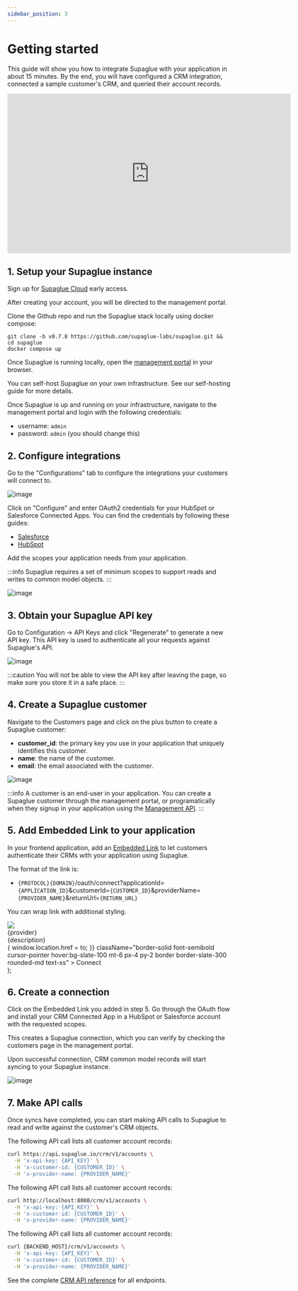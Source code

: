 ```yaml
---
sidebar_position: 3
---
```



# Getting started

This guide will show you how to integrate Supaglue with your application in about 15 minutes. By the end, you will have configured a CRM integration, connected a sample customer's CRM, and queried their account records.

<iframe
  width="640"
  height="360"
  src="https://www.loom.com/embed/2d6e6aadc7b54036a5c98290a5df47a6?hide_owner=true&hide_share=true&hide_title=true&hideEmbedTopBar=true"
  frameborder="0"
  webkitallowfullscreen
  mozallowfullscreen
  allowfullscreen
></iframe>

## 1. Setup your Supaglue instance

<Tabs>

<TabItem value="supaglue-cloud" label="Supaglue Cloud">

Sign up for [Supaglue Cloud](https://form.typeform.com/to/jv9ucMZR) early access.

After creating your account, you will be directed to the management portal.

</TabItem>

<TabItem value="localhost" label="Localhost" default>

Clone the Github repo and run the Supaglue stack locally using docker compose:

```shell
git clone -b v0.7.8 https://github.com/supaglue-labs/supaglue.git && cd supaglue
docker compose up
```

Once Supaglue is running locally, open the [management portal](http://localhost:3000) in your browser.

</TabItem>

<TabItem value="self-host" label="Self-host">

You can self-host Supaglue on your own infrastructure. See our self-hosting guide for more details.

Once Supaglue is up and running on your infrastructure, navigate to the management portal and login with the following credentials:

- username: `admin`
- password: `admin` (you should change this)

</TabItem>
</Tabs>

## 2. Configure integrations

Go to the "Configurations" tab to configure the integrations your customers will connect to.

<BrowserWindow url="http://localhost:3000/configuration/integrations/crm">

![image](/img/configurations-ui.png)

</BrowserWindow>

Click on "Configure" and enter OAuth2 credentials for your HubSpot or Salesforce Connected Apps. You can find the credentials by following these guides:

- [Salesforce](references/salesforce)
- [HubSpot](references/hubspot)

Add the scopes your application needs from your application.

:::info
Supaglue requires a set of minimum scopes to support reads and writes to common model objects.
:::

<BrowserWindow url="http://localhost:3000/configuration/integrations/crm/salesforce">

![image](/img/configurations-details.png)

</BrowserWindow>

## 3. Obtain your Supaglue API key

Go to Configuration -> API Keys and click "Regenerate" to generate a new API key. This API key is used to authenticate all your requests against Supaglue's API.

<BrowserWindow url="http://localhost:3000/configuration/api_keys">

![image](/img/configuration-api-key.png)

</BrowserWindow>

:::caution
You will not be able to view the API key after leaving the page, so make sure you store it in a safe place.
:::

## 4. Create a Supaglue customer

Navigate to the Customers page and click on the plus button to create a Supaglue customer:

- **customer_id**: the primary key you use in your application that uniquely identifies this customer.
- **name**: the name of the customer.
- **email**: the email associated with the customer.

<BrowserWindow url="http://localhost:3000/applications/5c4887c6-ae29-45ce-bc37-158e8dbe7b7f">

![image](/img/create-customer.png)

</BrowserWindow>

:::info
A customer is an end-user in your application. You can create a Supaglue customer through the management portal, or programatically when they signup in your application using the [Management API](/api/mgmt#tag/Customers/operation/createCustomer).
:::

## 5. Add Embedded Link to your application

In your frontend application, add an [Embedded Link](guides/embedded-links) to let customers authenticate their CRMs with your application using Supaglue.

The format of the link is:

- `{PROTOCOL}{DOMAIN}`/oauth/connect?applicationId=`{APPLICATION_ID}`&customerId=`{CUSTOMER_ID}`&providerName=`{PROVIDER_NAME}`&returnUrl=`{RETURN_URL}`

You can wrap link with additional styling.

  <div className="mb-4 p-6 max-w-4xl flex flex-col border rounded-md border-slate-200 border-solid items-start">
    <img src={icon} style={{ width: 'auto', height: '36px' }} />
    <div className="font-semibold mt-4">{provider}</div>
    <div className="text-xs mt-2">{description}</div>
    <div
      onClick={() => {
        window.location.href = to;
      }}
      className="border-solid font-semibold cursor-pointer hover:bg-slate-100 mt-6 px-4 py-2 border border-slate-300 rounded-md text-xs"
    >
      Connect
    </div>
  </div>
);

<div className="grid grid-cols-2 gap-4">

<IntegrationCard
  icon="/img/salesforce.svg"
  provider="Salesforce"
  description="Sync your leads in and out of Salesforce"
  to="http://localhost:8080/oauth/connect?applicationId=a4398523-03a2-42dd-9681-c91e3e2efaf4&customerId=external-customer-salesforce&providerName=salesforce&returnUrl=https%3A%2F%2Fdocs.supaglue.com%2Fquickstart%233-query-the-supaglue-unified-api"
/>

<IntegrationCard
  icon="/img/hubspot.svg"
  provider="Hubspot"
  description="Sync your leads in and out of HubSpot"
  to="http://localhost:8080/oauth/connect?applicationId=a4398523-03a2-42dd-9681-c91e3e2efaf4&customerId=external-customer-hubspot&providerName=hubspot&returnUrl=https%3A%2F%2Fdocs.supaglue.com%2Fquickstart%233-query-the-supaglue-unified-api"
/>
</div>

## 6. Create a connection

Click on the Embedded Link you added in step 5. Go through the OAuth flow and install your CRM Connected App in a HubSpot or Salesforce account with the requested scopes.

<div className="grid grid-cols-2 gap-4 justify-items-center">
<div>
  <ThemedImage
    alt="Salesforce Example App"
    width="100%"
    sources={{
      light: '/img/salesforce_app.png',
      dark: '/img/salesforce_app.png',
    }}
  />
</div>

<div>
  <ThemedImage
    alt="HubSpot Example App"
    width="100%"
    sources={{
      light: '/img/hubspot_app.png',
      dark: '/img/hubspot_app.png',
    }}
  />
</div>
</div>

This creates a Supaglue connection, which you can verify by checking the customers page in the management portal.

Upon successful connection, CRM common model records will start syncing to your Supaglue instance.

<BrowserWindow url="http://localhost:3000/customers">

![image](/img/customers-connections.png)

</BrowserWindow>

## 7. Make API calls

Once syncs have completed, you can start making API calls to Supaglue to read and write against the customer's CRM objects.

<Tabs>
<TabItem value="supaglue-cloud" label="Supaglue Cloud">

The following API call lists all customer account records:

```bash
curl https://api.supaglue.io/crm/v1/accounts \
  -H 'x-api-key: {API_KEY}' \
  -H 'x-customer-id: {CUSTOMER_ID}' \
  -H 'x-provider-name: {PROVIDER_NAME}'
```

</TabItem>

<TabItem value="localhost" label="Localhost" default>

The following API call lists all customer account records:

```bash
curl http://localhost:8080/crm/v1/accounts \
  -H 'x-api-key: {API_KEY}' \
  -H 'x-customer-id: {CUSTOMER_ID}' \
  -H 'x-provider-name: {PROVIDER_NAME}'
```

</TabItem>

<TabItem value="self-host" label="Self-host">

The following API call lists all customer account records:

```bash
curl {BACKEND_HOST}/crm/v1/accounts \
  -H 'x-api-key: {API_KEY}' \
  -H 'x-customer-id: {CUSTOMER_ID}' \
  -H 'x-provider-name: {PROVIDER_NAME}'
```

</TabItem>
</Tabs>

See the complete [CRM API reference](/api/crm) for all endpoints.
